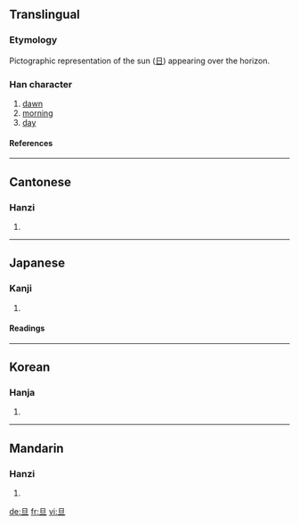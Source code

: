{{see|蛋}}

==Translingual==
===Etymology===
Pictographic representation of the sun ([[日]]) appearing over the horizon.
===Han character===
{{Han char|rn=72|rad=日|as=01|sn=5|four=6010<sub>0</sub>|canj=日一 (AM)}}
# [[dawn]]
# [[morning]]
# [[day]]
====References====
{{Han ref|kx=0489.030|dkj=13734|dj=0850.010|hdz=21483.010|uh=65E6|ud=26086|bh=A5B9|bd=42425}}
----
==Cantonese==
===Hanzi===
{{yue-hanzi|jyut=|y=daan3}}
# {{defn|Cantonese}}
----
==Japanese==

===Kanji===
{{ja-kanji|grade=|rs=日01}}
# {{defn|Japanese}} 
====Readings====
{{ja-readings|on=[[たん]] (tan)|kun=[[あした]] (ashita)}}
----
==Korean==
===Hanja===
{{ko-hanja|hangeul=[[단]]|eumhun=|rv=dan|mr=tan|y=tan}}
# {{defn|Korean}}
----
==Mandarin==
===Hanzi===
{{cmn-hanzi|pin=[[dàn]] ([[dan4]]), [[gā]] ([[ga1]])|wg=tan<sup>4</sup>, ka<sup>1</sup>}}
# {{defn|Mandarin}}

[[de:旦]]
[[fr:旦]]
[[vi:旦]]